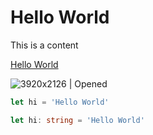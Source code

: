 # Hello World

This is a content

[Hello World](/)

![3920x2126 | Opened](hello-world/opened.jpg)

```javascript
let hi = 'Hello World'
```

```typescript
let hi: string = 'Hello World'
```
